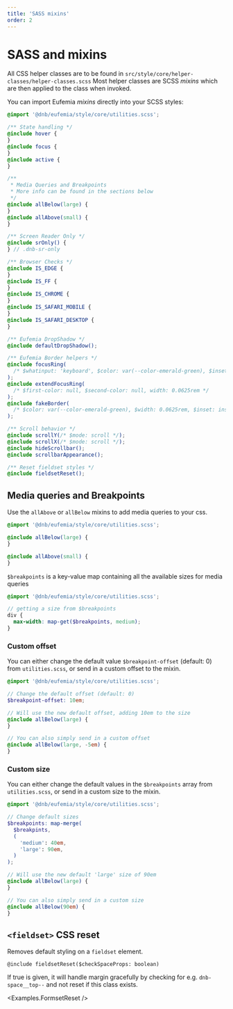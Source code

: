 ```yaml
---
title: 'SASS mixins'
order: 2
---
```



# SASS and mixins

All CSS helper classes are to be found in `src/style/core/helper-classes/helper-classes.scss`
Most helper classes are SCSS _mixins_ which are then applied to the class when invoked.

You can import Eufemia _mixins_ directly into your SCSS styles:

```scss
@import '@dnb/eufemia/style/core/utilities.scss';

/** State handling */
@include hover {
}
@include focus {
}
@include active {
}

/** 
 * Media Queries and Breakpoints 
 * More info can be found in the sections below
 */
@include allBelow(large) {
}
@include allAbove(small) {
}

/** Screen Reader Only */
@include srOnly() {
} // .dnb-sr-only

/** Browser Checks */
@include IS_EDGE {
}
@include IS_FF {
}
@include IS_CHROME {
}
@include IS_SAFARI_MOBILE {
}
@include IS_SAFARI_DESKTOP {
}

/** Eufemia DropShadow */
@include defaultDropShadow();

/** Eufemia Border helpers */
@include focusRing(
  /* $whatinput: 'keyboard', $color: var(--color-emerald-green), $inset: inset */
);
@include extendFocusRing(
  /* $first-color: null, $second-color: null, width: 0.0625rem */
);
@include fakeBorder(
  /* $color: var(--color-emerald-green), $width: 0.0625rem, $inset: inset */
);

/** Scroll behavior */
@include scrollY(/* $mode: scroll */);
@include scrollX(/* $mode: scroll */);
@include hideScrollbar();
@include scrollbarAppearance();

/** Reset fieldset styles */
@include fieldsetReset();
```

## Media queries and Breakpoints

Use the `allAbove` or `allBelow` mixins to add media queries to your css.

```scss
@import '@dnb/eufemia/style/core/utilities.scss';

@include allBelow(large) {
}

@include allAbove(small) {
}
```

`$breakpoints` is a key-value map containing all the available sizes for media queries

```scss
@import '@dnb/eufemia/style/core/utilities.scss';

// getting a size from $breakpoints
div {
  max-width: map-get($breakpoints, medium);
}
```

### Custom offset

You can either change the default value `$breakpoint-offset` (default: 0) from `utilities.scss`, or send in a custom offset to the mixin.

```scss
@import '@dnb/eufemia/style/core/utilities.scss';

// Change the default offset (default: 0)
$breakpoint-offset: 10em;

// Will use the new default offset, adding 10em to the size
@include allBelow(large) {
}

// You can also simply send in a custom offset
@include allBelow(large, -5em) {
}
```

### Custom size

You can either change the default values in the `$breakpoints` array from `utilities.scss`, or send in a custom size to the mixin.

```scss
@import '@dnb/eufemia/style/core/utilities.scss';

// Change default sizes
$breakpoints: map-merge(
  $breakpints,
  (
    'medium': 40em,
    'large': 90em,
  )
);

// Will use the new default 'large' size of 90em
@include allBelow(large) {
}

// You can also simply send in a custom size
@include allBelow(90em) {
}
```

## `<fieldset>` CSS reset

Removes default styling on a `fieldset` element.

`@include fieldsetReset($checkSpaceProps: boolean)`

If true is given, it will handle margin gracefully by checking for e.g. `dnb-space__top--` and not reset if this class exists.

<Examples.FormsetReset />
